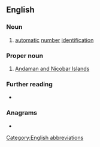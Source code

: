 {{also|ani|Ani|aní|äni|anı|-ani}}
==English==

===Noun===
{{en-noun|-}}

# {{lb|en|US|telephony}} [[automatic]] [[number]] [[identification]]

===Proper noun===
{{en-proper noun}}

# [[Andaman and Nicobar Islands]]

===Further reading===
* {{pedia|automatic number identification}}

===Anagrams===
* {{anagrams|en|a=ain|-ian|Ain|Ian|Ina|NIA|Nia|ain'|ina|nai}}

[[Category:English abbreviations]]